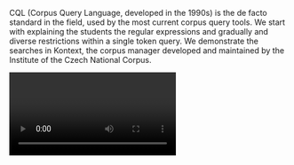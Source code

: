CQL (Corpus Query Language, developed in the 1990s) is the de facto standard in the field, used by the most current corpus query tools. We start with explaining the students the regular expressions and gradually and diverse restrictions within a single token query. We demonstrate the searches in Kontext, the corpus manager developed and maintained by the Institute of the Czech National Corpus.

<Video provider="youtube" id="https://www.youtube.com/embed/4WX4tD7-eTA">
  Session 4 - Base CQL
</Video>

<Speakers>
  <Speaker speaker="křen-michal" />
</Speakers>
